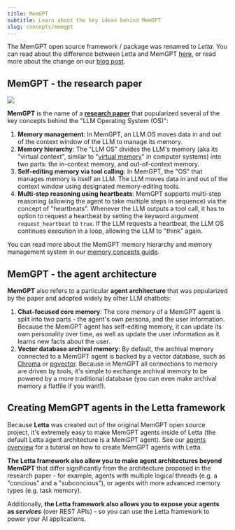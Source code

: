 ```yaml
---
title: MemGPT
subtitle: Learn about the key ideas behind MemGPT
slug: concepts/memgpt
---
```



<Tip>The MemGPT open source framework / package was renamed to _Letta_. You can read about the difference between Letta and MemGPT [here](/concepts/letta), or read more about the change on our [blog post](https://www.letta.com/blog/memgpt-and-letta).</Tip>

## MemGPT - the research paper

<Frame caption="Figure 1 from the MemGPT paper showing the system architecture. Note that 'working context' from the paper is referred to as 'core memory' in the codebase. To read the paper, visit https://arxiv.org/abs/2310.08560.">
  <img src="/images/memgpt-system-diagram.png" />
</Frame>

**MemGPT** is the name of a [**research paper**](https://arxiv.org/abs/2310.08560) that popularized several of the key concepts behind the "LLM Operating System (OS)":
1. **Memory management**: In MemGPT, an LLM OS moves data in and out of the context window of the LLM to manage its memory.
2. **Memory hierarchy**: The "LLM OS" divides the LLM's memory (aka its "virtual context", similar to "[virtual memory](https://en.wikipedia.org/wiki/Virtual_memory)" in computer systems) into two parts: the in-context memory, and out-of-context memory.
3. **Self-editing memory via tool calling**: In MemGPT, the "OS" that manages memory is itself an LLM. The LLM moves data in and out of the context window using designated memory-editing tools.
4. **Multi-step reasoning using heartbeats**: MemGPT supports multi-step reasoning (allowing the agent to take multiple steps in sequence) via the concept of "heartbeats". Whenever the LLM outputs a tool call, it has to option to request a heartbeat by setting the keyword argument `request_heartbeat` to `true`. If the LLM requests a heartbeat, the LLM OS continues execution in a loop, allowing the LLM to "think" again.

You can read more about the MemGPT memory hierarchy and memory management system in our [memory concepts guide](/advanced/memory_management).

## MemGPT - the agent architecture

**MemGPT** also refers to a particular **agent architecture** that was popularized by the paper and adopted widely by other LLM chatbots:
1. **Chat-focused core memory**: The core memory of a MemGPT agent is split into two parts - the agent's own persona, and the user information. Because the MemGPT agent has self-editing memory, it can update its own personality over time, as well as update the user information as it learns new facts about the user.
2. **Vector database archival memory**: By default, the archival memory connected to a MemGPT agent is backed by a vector database, such as [Chroma](https://www.trychroma.com/) or [pgvector](https://github.com/pgvector/pgvector). Because in MemGPT all connections to memory are driven by tools, it's simple to exchange archival memory to be powered by a more traditional database (you can even make archival memory a flatfile if you want!).

## Creating MemGPT agents in the Letta framework

Because **Letta** was created out of the original MemGPT open source project, it's extremely easy to make MemGPT agents inside of Letta (the default Letta agent architecture is a MemGPT agent).
See our [agents overview](/agents/overview) for a tutorial on how to create MemGPT agents with Letta.

**The Letta framework also allow you to make agent architectures beyond MemGPT** that differ significantly from the architecture proposed in the research paper - for example, agents with multiple logical threads (e.g. a "concious" and a "subconcious"), or agents with more advanced memory types (e.g. task memory).

Additionally, **the Letta framework also allows you to expose your agents as *services*** (over REST APIs) - so you can use the Letta framework to power your AI applications.
